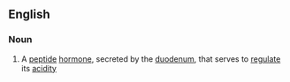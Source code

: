 ==English==

===Noun===
{{wikipedia}}
{{en-noun|-}}

#{{hormone}} A [[peptide]] [[hormone]], secreted by the [[duodenum]], that serves to [[regulate]] its [[acidity]]